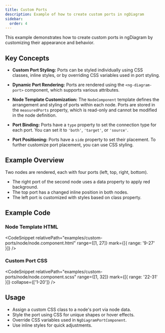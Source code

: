 ```yaml
---
title: Custom Ports
description: Example of how to create custom ports in ngDiagram
sidebar:
  order: 4
---
```



This example demonstrates how to create custom ports in ngDiagram by customizing their appearance and behavior.

## Key Concepts

- **Custom Port Styling:**
  Ports can be styled individually using CSS classes, inline styles, or by overriding CSS variables used in port styling.

- **Dynamic Port Rendering:**
  Ports are rendered using the `<ng-diagram-port>` component, which supports various attributes.

- **Node Template Customization:**
  The `NodeComponent` template defines the arrangement and styling of ports within each node.
  Ports are stored in the `measuredPorts` property, which is read-only and cannot be modified in the node definition.

- **Port Binding:**
  Ports have a `type` property to set the connection type for each port. You can set it to `'both'`, `'target'`, or `'source'`.

- **Port Positioning:**
  Ports have a `side` property to set their placement.
  To further customize port placement, you can use CSS styling.

## Example Overview

Two nodes are rendered, each with four ports (left, top, right, bottom).

- The right port of the second node uses a data property to apply red background.
- The top port has a changed inline position in both nodes.
- The left port is customized with styles based on class property.

## Example Code

### Node Template HTML

<CodeSnippet relativePath="examples/custom-ports/node/node.component.html" range={[1, 27]} mark={[{ range: '9-27' }]} />

### Custom Port CSS

<CodeSnippet
  relativePath="examples/custom-ports/node/node.component.scss"
  range={[1, 32]}
  mark={[{ range: '22-31' }]}
  collapse={['1-20']}
/>

## Usage

- Assign a custom CSS class to a node's port via node data.
- Style the port using CSS for unique shapes or hover effects.
- Override CSS variables used in `NgDiagramPortComponent`.
- Use inline styles for quick adjustments.

<CustomPorts />

<ExampleViewer dirName="custom-ports" />

